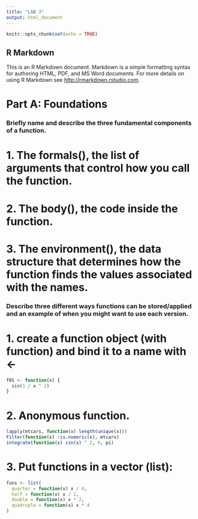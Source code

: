 ```yaml
---
title: "LAB 3"
output: html_document
---
```


```r
knitr::opts_chunk$set(echo = TRUE)
```

## R Markdown

This is an R Markdown document. Markdown is a simple formatting syntax for authoring HTML, PDF, and MS Word documents. For more details on using R Markdown see <http://rmarkdown.rstudio.com>.

# Part A: Foundations
### Briefly name and describe the three fundamental components of a function.

# 1. The formals(), the list of arguments that control how you call the function.
# 2. The body(), the code inside the function.

# 3. The environment(), the data structure that determines how the function finds the values associated with the names.

### Describe three different ways functions can be stored/applied and an example of when you might want to use each version.

# 1. create a function object (with function) and bind it to a name with <-
```r
f01 <- function(x) {
  sin(1 / x ^ 2)
}
```
# 2. Anonymous function.

```r
lapply(mtcars, function(x) length(unique(x)))
Filter(function(x) !is.numeric(x), mtcars)
integrate(function(x) sin(x) ^ 2, 0, pi)

```

# 3. Put functions in a vector (list):

```r
funs <- list(
  quarter = function(x) x / 4,
  half = function(x) x / 2,
  double = function(x) x * 2,
  quadruple = function(x) x * 4
)
```
